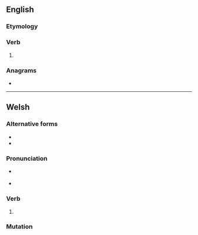 ==English==

===Etymology===
{{suffix|en|care|est}}

===Verb===
{{head|en|verb form}}

# {{en-archaic second-person singular of|care}}

===Anagrams===
* {{anagrams|en|a=acerst|Cartes|Caster|Caters|Cestar|acters|carets|cartes|caster|caters|crates|creats|racest|reacts|recast|rescat|reäcts|traces}}

----

==Welsh==

===Alternative forms===
* {{alt|cy|caraist}}
* {{alt|cy|ceraist||literary}}

===Pronunciation===
* {{a|cy-N}} {{IPA|cy|/ˈkarɛsd/|[ˈkʰarɛst]}}
* {{a|cy-S}} {{IPA|cy|/ˈkaːrɛsd/|[ˈkʰaːrɛst]|/ˈkarɛsd/|[ˈkʰarɛst]}}

===Verb===
{{cy-verb form}}

# {{cln|cy|colloquial verb forms}} {{infl of|cy|caru||2s|pret|colloq}}

===Mutation===
{{cy-mut}}